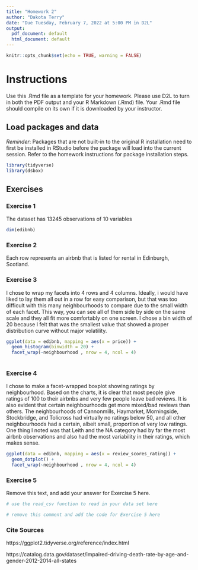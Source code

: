 ```yaml
---
title: "Homework 2"
author: "Dakota Terry"
date: "Due Tuesday, February 7, 2022 at 5:00 PM in D2L"
output:
  pdf_document: default
  html_document: default
---
```


```r
knitr::opts_chunk$set(echo = TRUE, warning = FALSE)
```

# Instructions

Use this .Rmd file as a template for your homework. Please use D2L to turn in both the PDF output and your R Markdown (.Rmd) file. Your .Rmd file should compile on its own if it is downloaded by your instructor.

## Load packages and data

_Reminder_: Packages that are not built-in to the original R installation need to first be installed in RStudio before the package will load into the current session. Refer to the homework instructions for package installation steps.

```r
library(tidyverse)
library(dsbox)
```

## Exercises

### Exercise 1

The dataset has 13245 observations of 10 variables

```r
dim(edibnb)

```

### Exercise 2

Each row represents an airbnb that is listed for rental in Edinburgh, Scotland. 

### Exercise 3

I chose to wrap my facets into 4 rows and 4 columns. Ideally, i would have liked to lay them all out in a row for easy comparison, but that was too difficult with this many neighbourhoods to compare due to the small width of each facet. This way, you can see all of them side by side on the same scale and they all fit more comfortably on one screen. I chose a bin width of 20 because I felt that was the smallest value that showed a proper distribution curve without major volatility. 

```r

ggplot(data = edibnb, mapping = aes(x = price)) +
  geom_histogram(binwidth = 20) +
  facet_wrap(~neighbourhood , nrow = 4, ncol = 4) 
  
```

### Exercise 4

I chose to make a facet-wrapped boxplot showing ratings by neighbourhood. Based on the charts, it is clear that most people give ratings of 100 to their airbnbs and very few people leave bad reviews. It is also evident that certain neighbourhoods get more mixed/bad reviews than others. The neighbourhoods of Cannonmills, Haymarket, Morningside, Stockbridge, and Tolicross had virtually no ratings below 50, and all other neighbourhoods had a certain, albeit small, proportion of very low ratings. One thing I noted was that Leith and the NA category had by far the most airbnb observations and also had the most variability in their ratings, which makes sense.

```r

ggplot(data = edibnb, mapping = aes(x = review_scores_rating)) +
  geom_dotplot() +
  facet_wrap(~neighbourhood , nrow = 4, ncol = 4) 

```

### Exercise 5

Remove this text, and add your answer for Exercise 5 here.

```r
# use the read_csv function to read in your data set here

```

```r
# remove this comment and add the code for Exercise 5 here
```


### Cite Sources

https://ggplot2.tidyverse.org/reference/index.html 

https://catalog.data.gov/dataset/impaired-driving-death-rate-by-age-and-gender-2012-2014-all-states 




